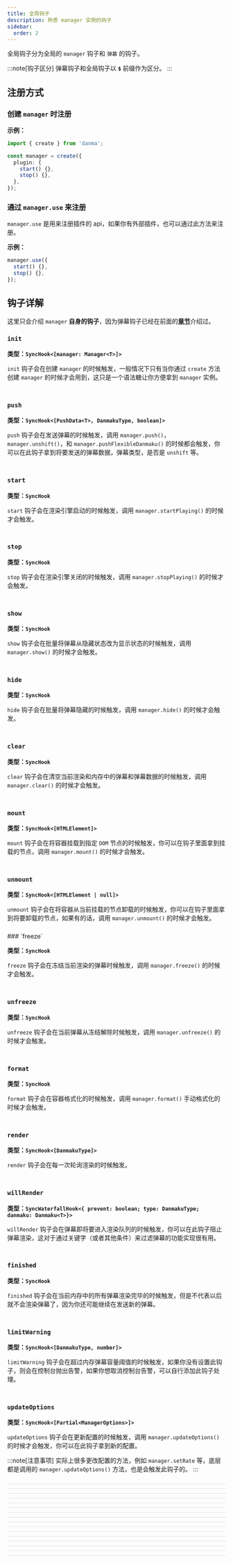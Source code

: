 ```yaml
---
title: 全局钩子
description: 熟悉 manager 实例的钩子
sidebar:
  order: 2
---
```


全局钩子分为全局的 `manager` 钩子和 `弹幕` 的钩子。

:::note[钩子区分]
弹幕钩子和全局钩子以 **`$`** 前缀作为区分。
:::

## 注册方式

### 创建 `manager` 时注册

**示例：**

```ts title="init.ts"
import { create } from 'danma';

const manager = create({
  plugin: {
    start() {},
    stop() {},
  },
});
```

### 通过 `manager.use` 来注册

`manager.use` 是用来注册插件的 api，如果你有外部插件，也可以通过此方法来注册。

**示例：**

```ts title="init.ts"
manager.use({
  start() {},
  stop() {},
});
```

## 钩子详解

这里只会介绍 `manager` **自身的钩子**，因为弹幕钩子已经在前面的[**章节**](../danmaku-hooks)介绍过。

### `init`

**类型：`SyncHook<[manager: Manager<T>]>`**

`init` 钩子会在创建 `manager` 的时候触发，一般情况下只有当你通过 `create` 方法创建 `manager` 的时候才会用到，这只是一个语法糖让你方便拿到 `manager` 实例。

<div style="border-bottom: 0.5px solid #e2e2e3; padding: 10px 0" />

### `push`

**类型：`SyncHook<[PushData<T>, DanmakuType, boolean]>`**

`push` 钩子会在发送弹幕的时候触发，调用 `manager.push()`，`manager.unshift()`，和 `manager.pushFlexibleDanmaku()` 的时候都会触发，你可以在此钩子拿到将要发送的弹幕数据，弹幕类型，是否是 `unshift` 等。

<div style="border-bottom: 0.5px solid #e2e2e3; padding: 10px 0" />

### `start`

**类型：`SyncHook`**

`start` 钩子会在渲染引擎启动的时候触发，调用 `manager.startPlaying()` 的时候才会触发。

<div style="border-bottom: 0.5px solid #e2e2e3; padding: 10px 0" />

### `stop`

**类型：`SyncHook`**

`stop` 钩子会在渲染引擎关闭的时候触发，调用 `manager.stopPlaying()` 的时候才会触发。

<div style="border-bottom: 0.5px solid #e2e2e3; padding: 10px 0" />

### `show`

**类型：`SyncHook`**

`show` 钩子会在批量将弹幕从隐藏状态改为显示状态的时候触发，调用 `manager.show()` 的时候才会触发。

<div style="border-bottom: 0.5px solid #e2e2e3; padding: 10px 0" />

### `hide`

**类型：`SyncHook`**

`hide` 钩子会在批量将弹幕隐藏的时候触发，调用 `manager.hide()` 的时候才会触发。

<div style="border-bottom: 0.5px solid #e2e2e3; padding: 10px 0" />

### `clear`

**类型：`SyncHook`**

`clear` 钩子会在清空当前渲染和内存中的弹幕和弹幕数据的时候触发，调用 `manager.clear()` 的时候才会触发。

<div style="border-bottom: 0.5px solid #e2e2e3; padding: 10px 0" />

### `mount`

**类型：`SyncHook<[HTMLElement]>`**

`mount` 钩子会在将容器挂载到指定 `DOM` 节点的时候触发，你可以在钩子里面拿到挂载的节点，调用 `manager.mount()` 的时候才会触发。

<div style="border-bottom: 0.5px solid #e2e2e3; padding: 10px 0" />

### `unmount`

**类型：`SyncHook<[HTMLElement | null]>`**

`unmount` 钩子会在将容器从当前挂载的节点卸载的时候触发，你可以在钩子里面拿到将要卸载的节点，如果有的话，调用 `manager.unmount()` 的时候才会触发。

<div style="border-bottom: 0.5px solid #e2e2e3; padding: 10px 0" />
### `freeze`

**类型：`SyncHook`**

`freeze` 钩子会在冻结当前渲染的弹幕时候触发，调用 `manager.freeze()` 的时候才会触发。

<div style="border-bottom: 0.5px solid #e2e2e3; padding: 10px 0" />

### `unfreeze`

**类型：`SyncHook`**

`unfreeze` 钩子会在当前弹幕从冻结解除时候触发，调用 `manager.unfreeze()` 的时候才会触发。

<div style="border-bottom: 0.5px solid #e2e2e3; padding: 10px 0" />

### `format`

**类型：`SyncHook`**

`format` 钩子会在容器格式化的时候触发，调用 `manager.format()` 手动格式化的时候才会触发。

<div style="border-bottom: 0.5px solid #e2e2e3; padding: 10px 0" />

### `render`

**类型：`SyncHook<[DanmakuType]>`**

`render` 钩子会在每一次轮询渲染的时候触发。

<div style="border-bottom: 0.5px solid #e2e2e3; padding: 10px 0" />

### `willRender`

**类型：`SyncWaterfallHook<{ prevent: boolean; type: DanmakuType; danmaku: Danmaku<T>}>`**

`willRender` 钩子会在弹幕即将要进入渲染队列的时候触发，你可以在此钩子阻止弹幕渲染，这对于通过关键字（或者其他条件）来过滤弹幕的功能实现很有用。

<div style="border-bottom: 0.5px solid #e2e2e3; padding: 10px 0" />

### `finished`

**类型：`SyncHook`**

`finished` 钩子会在当前内存中的所有弹幕渲染完毕的时候触发，但是不代表以后就不会渲染弹幕了，因为你还可能继续在发送新的弹幕。

<div style="border-bottom: 0.5px solid #e2e2e3; padding: 10px 0" />

### `limitWarning`

**类型：`SyncHook<[DanmakuType, number]>`**

`limitWarning` 钩子会在超过内存弹幕容量阈值的时候触发，如果你没有设置此钩子，则会在控制台抛出告警，如果你想取消控制台告警，可以自行添加此钩子处理。

<div style="border-bottom: 0.5px solid #e2e2e3; padding: 10px 0" />

### `updateOptions`

**类型：`SyncHook<[Partial<ManagerOptions>]>`**

`updateOptions` 钩子会在更新配置的时候触发，调用 `manager.updateOptions()` 的时候才会触发，你可以在此钩子拿到新的配置。

:::note[注意事项]
实际上很多更改配置的方法，例如 `manager.setRate` 等，底层都是调用的 `manager.updateOptions()` 方法，也是会触发此钩子的。
:::

